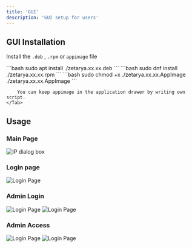 ```yaml
---
title: 'GUI'
description: 'GUI setup for users'
---
```


## GUI Installation

Install the `.deb` , `.rpm` or `appimage` file

<Tabs>
    <Tab title="For Ubuntu/Debian">
        ```bash
        sudo apt install ./zetarya.xx.xx.deb
        ```
    </Tab>
    <Tab title="For RHEL/CentOS">
        ```bash
        sudo dnf install ./zetarya.xx.xx.rpm
        ```
    </Tab>
    <Tab title="Linux">
        ```bash
        sudo chmod +x ./zetarya.xx.xx.AppImage
        ./zetarya.xx.xx.AppImage
        ```

        You can keep appimage in the application drawer by writing own script.
    </Tab>
</Tabs>



## Usage

### Main Page

<Frame caption="Provide an IP address of the machine from which user can send data which we have setup earliar in servers section">
    <img className="block"
         src="/images/ipdialogbox.png"
         alt="IP dialog box"
         />
</Frame>

### Login page

<Frame caption="Login page for all users in you are admin then login using username: admin and password: admin. Later you can change password">
    <img className="block"
         src="/images/loginpage.png"
         alt="Login Page"
    />
</Frame>

### Admin Login

<Frame caption="Admin section is only visible to admin and not to users">
    <img className="block dark:hidden"
         src="/images/homepage-light.png"
         alt="Login Page"
    />
    <img className="hidden dark:block"
         src="/images/homepage-dark.png"
         alt="Login Page"
    />
</Frame>

### Admin Access

<Frame caption="Admin can create more users">
    <img className="block dark:hidden"
         src="/images/admin-light.png"
         alt="Login Page"
    />
    <img className="hidden dark:block"
         src="/images/admin-dark.png"
         alt="Login Page"
    />
</Frame>


